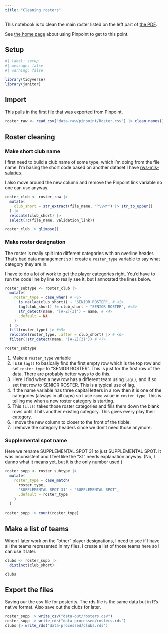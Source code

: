 ```yaml
---
title: "Cleaning rosters"
---
```


This notebook is to clean the main roster listed on the left part of [the PDF](data-raw/Club-Roster-Profiles-2024-01-01.pdf).

See [the home page](index.qmd) about using Pinpoint to get to this point.

## Setup

```r
#| label: setup
#| message: false
#| warning: false

library(tidyverse)
library(janitor)
```

## Import

This pulls in the first file that was exported from Pinpoint.

```r
roster_raw <- read_csv("data-raw/pinpoint/Roster.csv") |> clean_names()
```

## Roster cleaning

### Make short club name

I first need to build a club name of some type, which I'm doing from the file name. I'm basing the short code based on another dataset I have [rws-mls-salaries](https://github.com/utdata/rwd-mls-salaries).

I also move around the new column and remove the Pinpoint link variable no one can use anyway.

```r
roster_club <- roster_raw |> 
  mutate(
    club_short = str_extract(file_name, "^\\w*") |> str_to_upper()
  ) |>
  relocate(club_short) |> 
  select(!c(file_name, validation_link))

roster_club |> glimpse()
```

### Make roster designation

The roster is really split into different categories with an overline header. That's bad data management so I create a `roster_type` variable to say what category they are in.

I have to do a lot of work to get the player categories right. You'd have to run the code line by line to really see it, but I annotated the lines below.

```r
roster_subtype <- roster_club |> 
  mutate(
    roster_type = case_when( # <1>
      is.na(lag(club_short)) ~ "SENIOR ROSTER", # <2>
      lag(club_short) != club_short ~ "SENIOR ROSTER", #<3>
      str_detect(name, "[A-Z]{3}") ~ name, # <4>
      .default = NA
    )
  ) |>
  fill(roster_type) |> #<5>
  relocate(roster_type, .after = club_short) |> # <6>
  filter(!str_detect(name, "[A-Z]{3}")) # <7>

roster_subtype
```

1. Make a `roster_type` variable
1. I use `lag()` to basically find the first empty row which is the top row and set `roster_type` to "SENIOR ROSTER". This is just for the first row of the data. There are probably better ways to do this.
1. Here I find when a new row has a different team using `lag()`, and if so set that row to SENIOR ROSTER. This is a typical use of lag.
1. If the name variable has three capital letters in a row then it is one of the categories (always in all caps) so I use `name` value in `roster_type`. This is telling me when a new roster category is starting.
1. This `fill()` takes those roster categories and fills them down the blank rows until it hits another existing category. This gives every play their category.
1. I move the new column to closer to the front of the tibble.
1. I remove the category headers since we don't need those anymore.

### Supplemental spot name

Here we rename SUPPLEMENTAL SPOT 31 to just SUPPLEMENTAL SPOT. It was inconsistent and I feel like the "31" needs explanation anyway. (No, I dunno what it means yet, but it is the only number used.)

```r
roster_supp <- roster_subtype |> 
  mutate(
    roster_type = case_match(
      roster_type,
      "SUPPLEMENTAL SPOT 31" ~ "SUPPLEMENTAL SPOT",
      .default = roster_type
    )
  )

roster_supp |> count(roster_type)
```

## Make a list of teams

When I later work on the "other" player designations, I need to see if I have all the teams represented in my files. I create a list of those teams here so I can use it later.

```r
clubs <- roster_supp |> 
  distinct(club_short)

clubs
```

## Export the files

Saving our the csv file for posterity. The rds file is the same data but in R's native format. Also save out the clubs for later.

```r
roster_supp |> write_csv("data-out/rosters.csv")
roster_supp |> write_rds("data-processed/rosters.rds")
clubs |> write_rds("data-processed/clubs.rds")
```


